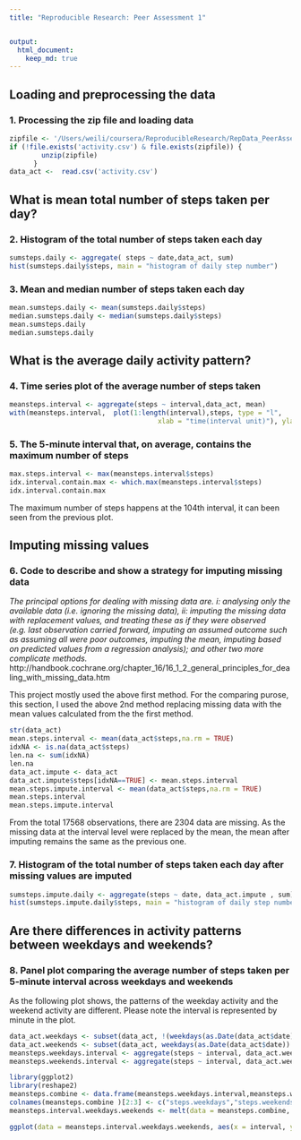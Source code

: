 ```yaml
---
title: "Reproducible Research: Peer Assessment 1"


output: 
  html_document:
    keep_md: true
---
```



## Loading and preprocessing the data
### 1. Processing the zip file and loading data
```r
zipfile <- '/Users/weili/coursera/ReproducibleResearch/RepData_PeerAssessment1/activity.zip'
if (!file.exists('activity.csv') & file.exists(zipfile)) { 
        unzip(zipfile)
      }
data_act <-  read.csv('activity.csv')
```


## What is mean total number of steps taken per day?
### 2. Histogram of the total number of steps taken each day
```r
sumsteps.daily <- aggregate( steps ~ date,data_act, sum)
hist(sumsteps.daily$steps, main = "histogram of daily step number")
```

### 3. Mean and median number of steps taken each day 
```r
mean.sumsteps.daily <- mean(sumsteps.daily$steps)
median.sumsteps.daily <- median(sumsteps.daily$steps)
mean.sumsteps.daily
median.sumsteps.daily
```


## What is the average daily activity pattern?
### 4. Time series plot of the average number of steps taken
```r
meansteps.interval <- aggregate(steps ~ interval,data_act, mean)
with(meansteps.interval,  plot(1:length(interval),steps, type = "l",
                                     xlab = "time(interval unit)"), ylab = "number of step taken")
```

### 5. The 5-minute interval that, on average, contains the maximum number of steps
```r
max.steps.interval <- max(meansteps.interval$steps)
idx.interval.contain.max <- which.max(meansteps.interval$steps)
idx.interval.contain.max
```
The maximum number of steps happens at the 104th interval, it can been seen from the previous plot.


## Imputing missing values
### 6. Code to describe and show a strategy for imputing missing data
*The principal options for dealing with missing data are.
i: analysing only the available data (i.e. ignoring the missing data), 
ii: imputing the missing data with replacement values, and treating these as if they were observed (e.g. last observation carried forward, imputing an assumed outcome such as assuming all were poor outcomes, imputing the mean, imputing based on predicted values from a regression analysis);
and other two more complicate methods.*
http://handbook.cochrane.org/chapter_16/16_1_2_general_principles_for_dealing_with_missing_data.htm

This project mostly used the above first method. For the comparing purose, this section, I used the above 2nd method replacing missing data with the mean values calculated from the the first method.
```r
str(data_act)
mean.steps.interval <- mean(data_act$steps,na.rm = TRUE)
idxNA <- is.na(data_act$steps)
len.na <- sum(idxNA)
len.na
data_act.impute <- data_act
data_act.impute$steps[idxNA==TRUE] <- mean.steps.interval
mean.steps.impute.interval <- mean(data_act$steps,na.rm = TRUE)
mean.steps.interval
mean.steps.impute.interval
```
From the total 17568 observations, there are 2304 data are missing. As the missing data at the interval level were replaced by the mean, the mean after imputing remains the same as the previous one.

### 7. Histogram of the total number of steps taken each day after missing values are imputed
```r
sumsteps.impute.daily <- aggregate(steps ~ date, data_act.impute , sum)
hist(sumsteps.impute.daily$steps, main = "histogram of daily step number after imputing data")
```


## Are there differences in activity patterns between weekdays and weekends?
### 8. Panel plot comparing the average number of steps taken per 5-minute interval across weekdays and weekends
As the following plot shows, the patterns of the weekday activity and the weekend activity are different. Please note the interval is represented by minute in the plot.
```r
data_act.weekdays <- subset(data_act, !(weekdays(as.Date(data_act$date)) %in% c('Saturday','Sunday') ) )
data_act.weekends <- subset(data_act, weekdays(as.Date(data_act$date)) %in% c('Saturday','Sunday')  )
meansteps.weekdays.interval <- aggregate(steps ~ interval, data_act.weekdays ,mean)
meansteps.weekends.interval <- aggregate(steps ~ interval, data_act.weekends ,mean)

library(ggplot2)
library(reshape2)
meansteps.combine <- data.frame(meansteps.weekdays.interval,meansteps.weekends.interval[2])
colnames(meansteps.combine )[2:3] <- c("steps.weekdays","steps.weekends")
meansteps.interval.weekdays.weekends <- melt(data = meansteps.combine, id.vars = "interval")

ggplot(data = meansteps.interval.weekdays.weekends, aes(x = interval, y = value, colour = variable)) + geom_line()

```
